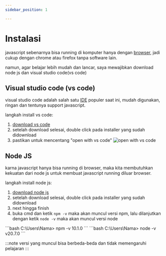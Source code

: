 ```yaml
---
sidebar_position: 1

---
```



# Instalasi

javascript sebenarnya bisa running di komputer hanya dengan [browser](https://www.google.com/search?q=apa+itu+browser+dan+contohnya), jadi cukup dengan chrome atau firefox tanpa software lain.

namun, agar belajar lebih mudah dan lancar, saya mewajibkan download node js dan visual studio code(vs code)

## Visual studio code (vs code)

visual studio code adalah salah satu [IDE](https://www.google.com/search?q=apa+itu+IDE+programming) populer saat ini, mudah digunakan, ringan dan tentunya support javascript.

langkah install vs code:

1. [download vs code](https://code.visualstudio.com/download)
2. setelah download selesai, double click pada installer yang sudah didownload
3. pastikan untuk mencentang "open with vs code" ![open with vs code](/img/open-with-vscode.png)

## Node JS

karna javascript hanya bisa running di browser, maka kita membutuhkan kekuatan dari node js untuk membuat javascript running diluar browser.

langkah install node js:

1. [download node js](https://nodejs.org/en/download)
2. setelah download selesai, double click pada installer yang sudah didownload
3. next hingga finish
4. buka cmd dan ketik `npm -v` maka akan muncul versi npm, lalu dilanjutkan dengan ketik `node -v` maka akan muncul versi node
<Tabs>
  <TabItem value="npm-v" label="Cek NPM" default>
    ```bash
    C:\Users\Nama> npm -v
    10.1.0
    ```
  </TabItem>
  <TabItem value="node-v" label="Cek node" default>
    ```bash
    C:\Users\Nama> node -v
    v20.7.0
    ```
  </TabItem>
</Tabs>

:::note
versi yang muncul bisa berbeda-beda dan tidak memengaruhi pelajaran
:::

